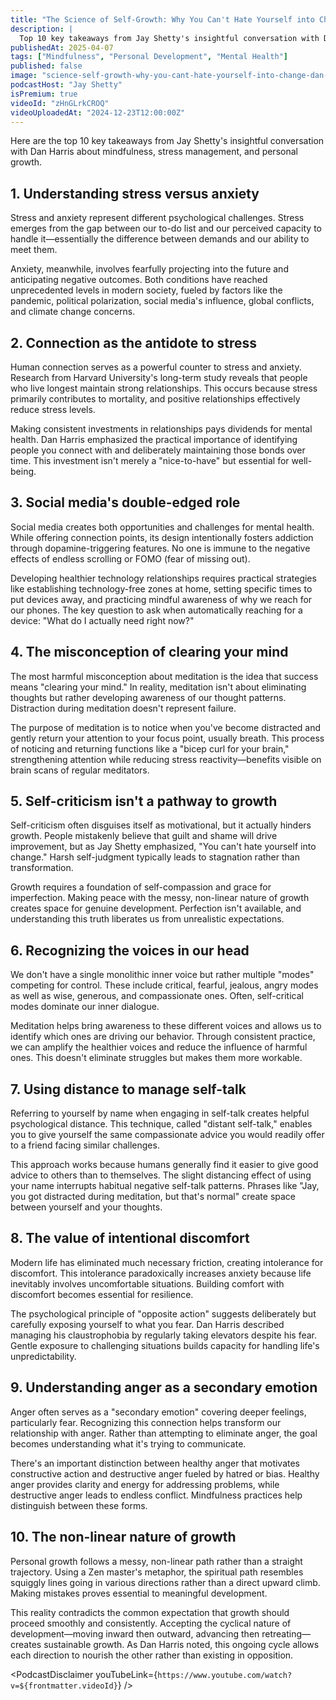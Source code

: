 ```yaml
---
title: "The Science of Self-Growth: Why You Can't Hate Yourself into Change | Dan Harris"
description: |
  Top 10 key takeaways from Jay Shetty's insightful conversation with Dan Harris about mindfulness, stress management, and personal growth.
publishedAt: 2025-04-07
tags: ["Mindfulness", "Personal Development", "Mental Health"]
published: false
image: "science-self-growth-why-you-cant-hate-yourself-into-change-dan-harris.jpg"
podcastHost: "Jay Shetty"
isPremium: true
videoId: "zHnGLrkCROQ"
videoUploadedAt: "2024-12-23T12:00:00Z"
---
```



<PodcastSummaryPageLayout frontmatter={frontmatter}>

Here are the top 10 key takeaways from Jay Shetty's insightful conversation with Dan Harris about mindfulness, stress management, and personal growth.

## 1. Understanding stress versus anxiety

Stress and anxiety represent different psychological challenges. Stress emerges from the gap between our to-do list and our perceived capacity to handle it—essentially the difference between demands and our ability to meet them.

Anxiety, meanwhile, involves fearfully projecting into the future and anticipating negative outcomes. Both conditions have reached unprecedented levels in modern society, fueled by factors like the pandemic, political polarization, social media's influence, global conflicts, and climate change concerns.

## 2. Connection as the antidote to stress

Human connection serves as a powerful counter to stress and anxiety. Research from Harvard University's long-term study reveals that people who live longest maintain strong relationships. This occurs because stress primarily contributes to mortality, and positive relationships effectively reduce stress levels.

Making consistent investments in relationships pays dividends for mental health. Dan Harris emphasized the practical importance of identifying people you connect with and deliberately maintaining those bonds over time. This investment isn't merely a "nice-to-have" but essential for well-being.

## 3. Social media's double-edged role

Social media creates both opportunities and challenges for mental health. While offering connection points, its design intentionally fosters addiction through dopamine-triggering features. No one is immune to the negative effects of endless scrolling or FOMO (fear of missing out).

Developing healthier technology relationships requires practical strategies like establishing technology-free zones at home, setting specific times to put devices away, and practicing mindful awareness of why we reach for our phones. The key question to ask when automatically reaching for a device: "What do I actually need right now?"

## 4. The misconception of clearing your mind

The most harmful misconception about meditation is the idea that success means "clearing your mind." In reality, meditation isn't about eliminating thoughts but rather developing awareness of our thought patterns. Distraction during meditation doesn't represent failure.

The purpose of meditation is to notice when you've become distracted and gently return your attention to your focus point, usually breath. This process of noticing and returning functions like a "bicep curl for your brain," strengthening attention while reducing stress reactivity—benefits visible on brain scans of regular meditators.

## 5. Self-criticism isn't a pathway to growth

Self-criticism often disguises itself as motivational, but it actually hinders growth. People mistakenly believe that guilt and shame will drive improvement, but as Jay Shetty emphasized, "You can't hate yourself into change." Harsh self-judgment typically leads to stagnation rather than transformation.

Growth requires a foundation of self-compassion and grace for imperfection. Making peace with the messy, non-linear nature of growth creates space for genuine development. Perfection isn't available, and understanding this truth liberates us from unrealistic expectations.

## 6. Recognizing the voices in our head

We don't have a single monolithic inner voice but rather multiple "modes" competing for control. These include critical, fearful, jealous, angry modes as well as wise, generous, and compassionate ones. Often, self-critical modes dominate our inner dialogue.

Meditation helps bring awareness to these different voices and allows us to identify which ones are driving our behavior. Through consistent practice, we can amplify the healthier voices and reduce the influence of harmful ones. This doesn't eliminate struggles but makes them more workable.

## 7. Using distance to manage self-talk

Referring to yourself by name when engaging in self-talk creates helpful psychological distance. This technique, called "distant self-talk," enables you to give yourself the same compassionate advice you would readily offer to a friend facing similar challenges.

This approach works because humans generally find it easier to give good advice to others than to themselves. The slight distancing effect of using your name interrupts habitual negative self-talk patterns. Phrases like "Jay, you got distracted during meditation, but that's normal" create space between yourself and your thoughts.

## 8. The value of intentional discomfort

Modern life has eliminated much necessary friction, creating intolerance for discomfort. This intolerance paradoxically increases anxiety because life inevitably involves uncomfortable situations. Building comfort with discomfort becomes essential for resilience.

The psychological principle of "opposite action" suggests deliberately but carefully exposing yourself to what you fear. Dan Harris described managing his claustrophobia by regularly taking elevators despite his fear. Gentle exposure to challenging situations builds capacity for handling life's unpredictability.

## 9. Understanding anger as a secondary emotion

Anger often serves as a "secondary emotion" covering deeper feelings, particularly fear. Recognizing this connection helps transform our relationship with anger. Rather than attempting to eliminate anger, the goal becomes understanding what it's trying to communicate.

There's an important distinction between healthy anger that motivates constructive action and destructive anger fueled by hatred or bias. Healthy anger provides clarity and energy for addressing problems, while destructive anger leads to endless conflict. Mindfulness practices help distinguish between these forms.

## 10. The non-linear nature of growth

Personal growth follows a messy, non-linear path rather than a straight trajectory. Using a Zen master's metaphor, the spiritual path resembles squiggly lines going in various directions rather than a direct upward climb. Making mistakes proves essential to meaningful development.

This reality contradicts the common expectation that growth should proceed smoothly and consistently. Accepting the cyclical nature of development—moving inward then outward, advancing then retreating—creates sustainable growth. As Dan Harris noted, this ongoing cycle allows each direction to nourish the other rather than existing in opposition.

<PodcastDisclaimer
  youTubeLink={`https://www.youtube.com/watch?v=${frontmatter.videoId}`}
/>

</PodcastSummaryPageLayout>
